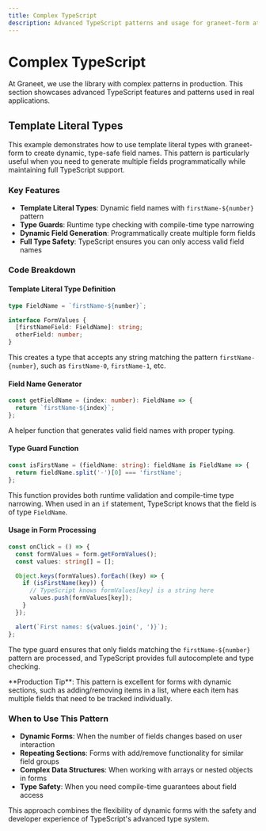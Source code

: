 ```yaml
---
title: Complex TypeScript
description: Advanced TypeScript patterns and usage for graneet-form at scale
---
```



# Complex TypeScript

At Graneet, we use the library with complex patterns in production. This section showcases advanced TypeScript features and patterns used in real applications.

## Template Literal Types

This example demonstrates how to use template literal types with graneet-form to create dynamic, type-safe field names. This pattern is particularly useful when you need to generate multiple fields programmatically while maintaining full TypeScript support.

<StackBlitzEmbed name="complex-typescript" height="700px" hideNavigation={false} />

### Key Features

- **Template Literal Types**: Dynamic field names with `firstName-${number}` pattern
- **Type Guards**: Runtime type checking with compile-time type narrowing
- **Dynamic Field Generation**: Programmatically create multiple form fields
- **Full Type Safety**: TypeScript ensures you can only access valid field names

### Code Breakdown

#### Template Literal Type Definition
```typescript
type FieldName = `firstName-${number}`;

interface FormValues {
  [firstNameField: FieldName]: string;
  otherField: number;
}
```

This creates a type that accepts any string matching the pattern `firstName-{number}`, such as `firstName-0`, `firstName-1`, etc.

#### Field Name Generator
```typescript
const getFieldName = (index: number): FieldName => {
  return `firstName-${index}`;
};
```

A helper function that generates valid field names with proper typing.

#### Type Guard Function
```typescript
const isFirstName = (fieldName: string): fieldName is FieldName => {
  return fieldName.split('-')[0] === 'firstName';
};
```

This function provides both runtime validation and compile-time type narrowing. When used in an `if` statement, TypeScript knows that the field is of type `FieldName`.

#### Usage in Form Processing
```typescript
const onClick = () => {
  const formValues = form.getFormValues();
  const values: string[] = [];

  Object.keys(formValues).forEach((key) => {
    if (isFirstName(key)) {
      // TypeScript knows formValues[key] is a string here
      values.push(formValues[key]);
    }
  });

  alert(`First names: ${values.join(', ')}`);
};
```

The type guard ensures that only fields matching the `firstName-${number}` pattern are processed, and TypeScript provides full autocomplete and type checking.

<Callout type="info">
  **Production Tip**: This pattern is excellent for forms with dynamic sections, such as adding/removing items in a list, where each item has multiple fields that need to be tracked individually.
</Callout>

### When to Use This Pattern

- **Dynamic Forms**: When the number of fields changes based on user interaction
- **Repeating Sections**: Forms with add/remove functionality for similar field groups
- **Complex Data Structures**: When working with arrays or nested objects in forms
- **Type Safety**: When you need compile-time guarantees about field access

This approach combines the flexibility of dynamic forms with the safety and developer experience of TypeScript's advanced type system.